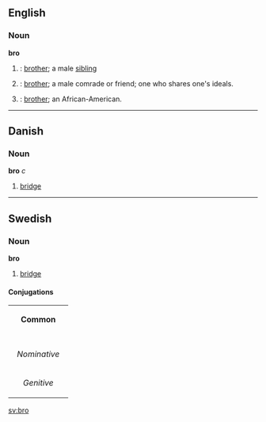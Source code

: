 ==English==
===Noun===
'''bro'''

#{{cattag|slang}}: [[brother]]; a male [[sibling]]
#{{cattag|slang}}: [[brother]]; a male comrade or friend; one who shares one's ideals.
#{{cattag|slang}}: [[brother]]; an African-American.

----

==Danish==
===Noun===
'''bro''' ''c''

# [[bridge]]

----

==Swedish==
===Noun===
'''bro''' 

#[[bridge]]

====Conjugations====
{| border=1 cellspacing=0
| bgcolor="#FFFFF0" colspan=5 align=center | '''Common'''
|-
|- bgcolor="#FFFFF0" align=center
! rowspan=2 | 
| colspan=2 width=105| Singular 
| colspan=2 | Plural
|- bgcolor="#FFFFF0" align=center
| width=105 | ''Indefinite'' 
| width=105 | ''Definite'' 
| width=105 |  ''Indefinite'' 
|  width=105 | ''Definite''
|- align=center
| width=105 bgcolor="#FFFFF0" | ''Nominative'' 
| [[bro]]
| [[bron]]
| [[broar]]
| [[broarna]]
|- align=center
| width=105 bgcolor="#FFFFF0" | ''Genitive'' 
| [[bros]]
| [[brons]]
| [[broars]]
| [[broarnas]]
|}

[[sv:bro]]